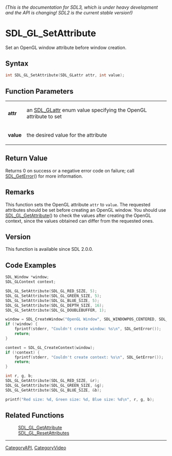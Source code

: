 ====== (This is the documentation for SDL3, which is under heavy development and the API is changing! SDL2 is the current stable version!) ======
= SDL_GL_SetAttribute =

Set an OpenGL window attribute before window creation.

== Syntax ==

<syntaxhighlight lang='c'>
int SDL_GL_SetAttribute(SDL_GLattr attr, int value);
</syntaxhighlight>

== Function Parameters ==

{|
|'''attr'''
|an [[SDL_GLattr]] enum value specifying the OpenGL attribute to set
|-
|'''value'''
|the desired value for the attribute
|}

== Return Value ==

Returns 0 on success or a negative error code on failure; call
[[SDL_GetError]]() for more information.

== Remarks ==

This function sets the OpenGL attribute <code>attr</code> to
<code>value</code>. The requested attributes should be set before creating
an OpenGL window. You should use [[SDL_GL_GetAttribute]]() to check the
values after creating the OpenGL context, since the values obtained can
differ from the requested ones.

== Version ==

This function is available since SDL 2.0.0.

== Code Examples ==

<syntaxhighlight lang='c++'>
SDL_Window *window;
SDL_GLContext context;

SDL_GL_SetAttribute(SDL_GL_RED_SIZE, 5);
SDL_GL_SetAttribute(SDL_GL_GREEN_SIZE, 5);
SDL_GL_SetAttribute(SDL_GL_BLUE_SIZE, 5);
SDL_GL_SetAttribute(SDL_GL_DEPTH_SIZE, 16);
SDL_GL_SetAttribute(SDL_GL_DOUBLEBUFFER, 1);

window = SDL_CreateWindow("OpenGL Window", SDL_WINDOWPOS_CENTERED, SDL_WINDOWPOS_CENTERED, 640, 480, SDL_WINDOW_OPENGL);
if (!window) {
    fprintf(stderr, "Couldn't create window: %s\n", SDL_GetError());
    return;
}

context = SDL_GL_CreateContext(window);
if (!context) {
    fprintf(stderr, "Couldn't create context: %s\n", SDL_GetError());
    return;
}

int r, g, b;
SDL_GL_GetAttribute(SDL_GL_RED_SIZE, &r);
SDL_GL_GetAttribute(SDL_GL_GREEN_SIZE, &g);
SDL_GL_GetAttribute(SDL_GL_BLUE_SIZE, &b);

printf("Red size: %d, Green size: %d, Blue size: %d\n", r, g, b);
</syntaxhighlight>

== Related Functions ==

:[[SDL_GL_GetAttribute]]
:[[SDL_GL_ResetAttributes]]

----
[[CategoryAPI]], [[CategoryVideo]]


